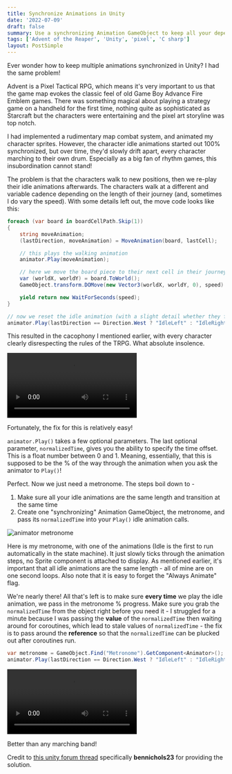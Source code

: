 ```yaml
---
title: Synchronize Animations in Unity
date: '2022-07-09'
draft: false
summary: Use a synchronizing Animation GameObject to keep all your dependent Sprites in line
tags: ['Advent of the Reaper', 'Unity', 'pixel', 'C sharp']
layout: PostSimple
---
```


Ever wonder how to keep multiple animations synchronized in Unity? I had the same problem!

Advent is a Pixel Tactical RPG, which means it's very important to us that the game map evokes the classic feel of old Game Boy Advance Fire Emblem games. There was something magical about playing a strategy game on a handheld for the first time, nothing quite as sophisticated as Starcraft but the characters were entertaining and the pixel art storyline was top notch.

I had implemented a rudimentary map combat system, and animated my character sprites. However, the character idle animations started out 100% synchronized, but over time, they'd slowly drift apart, every character marching to their own drum. Especially as a big fan of rhythm games, this insubordination cannot stand!

The problem is that the characters walk to new positions, then we re-play their idle animations afterwards. The characters walk at a different and variable cadence depending on the length of their journey (and, sometimes I do vary the speed). With some details left out, the move code looks like this:

```csharp
foreach (var board in boardCellPath.Skip(1))
{
    string moveAnimation;
    (lastDirection, moveAnimation) = MoveAnimation(board, lastCell);

    // this plays the walking animation
    animator.Play(moveAnimation);

    // here we move the board piece to their next cell in their journey
    var (worldX, worldY) = board.ToWorld();
    GameObject.transform.DOMove(new Vector3(worldX, worldY, 0), speed).SetEase(Ease.Linear).Play();

    yield return new WaitForSeconds(speed);
}

// now we reset the idle animation (with a slight detail whether they face left or right)
animator.Play(lastDirection == Direction.West ? "IdleLeft" : "IdleRight");
```

This resulted in the cacophony I mentioned earlier, with every character clearly disrespecting the rules of the TRPG. What absolute insolence.

<video controls>
    <source src="/static/videos/advent/boppin.mov"/>
</video>

Fortunately, the fix for this is relatively easy!

`animator.Play()` takes a few optional parameters. The last optional parameter, `normalizedTime`, gives you the ability to specify the time offset. This is a float number between 0 and 1. Meaning, essentially, that this is supposed to be the % of the way through the animation when you ask the animator to `Play()`!

Perfect. Now we just need a metronome. The steps boil down to -

1. Make sure all your idle animations are the same length and transition at the same time
2. Create one "synchronizing" Animation GameObject, the metronome, and pass its `normalizedTime` into your `Play()` idle animation calls.

![animator metronome](/static/images/advent/animator.png)

Here is my metronome, with one of the animations (Idle is the first to run automatically in the state machine). It just slowly ticks through the animation steps, no Sprite component is attached to display. As mentioned earlier, it's important that all idle animations are the same length - all of mine are on one second loops. Also note that it is easy to forget the "Always Animate" flag.

We're nearly there! All that's left is to make sure __every time__ we play the idle animation, we pass in the metronome % progress. Make sure you grab the `normalizedTime` from the object right before you need it - I struggled for a minute because I was passing the __value__ of the `normalizedTime` then waiting around for coroutines, which lead to stale values of `normalizedTime` - the fix is to pass around the __reference__ so that the `normalizedTime` can be plucked out after coroutines run.

```csharp
var metronome = GameObject.Find("Metronome").GetComponent<Animator>(); // or even better, make this a field in your MonoBehavior
animator.Play(lastDirection == Direction.West ? "IdleLeft" : "IdleRight", -1, metronome.GetCurrentAnimatorStateInfo(0).normalizedTime);
```

<video controls>
    <source src="/static/videos/advent/synchronized.mov"/>
</video>

Better than any marching band!

Credit to [this unity forum thread](https://forum.unity.com/threads/sync-animations-on-multiple-objects.430114/) specifically __bennichols23__ for providing the solution.

